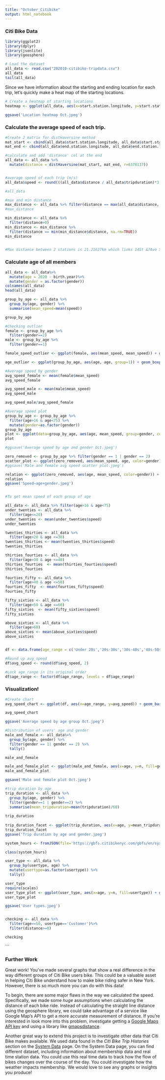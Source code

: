 ```yaml
---
title: "October_Citibike"
output: html_notebook
---
```


### Citi Bike Data



```r
library(ggplot2)
library(dplyr)
library(jsonlite)
library(geosphere)
```


```r
# Load the dataset
all_data <- read.csv("202010-citibike-tripdata.csv")
all_data
tail(all_data)

```

Since we have information about the starting and ending location for each trip, let's quickly make a heat map of the starting locations. 

```r

# Create a heatmap of starting locations
heatmap <- ggplot(all_data, aes(x=start.station.longitude, y=start.station.latitude)) + geom_bin2d(binwidth=c(0.01, 0.01)) + xlab('Location longtitude') + ylab('Location latitude') 

ggsave('Location heatmap Oct.jpeg')
```

### Calculate the average speed of each trip.
```r

#Create 2 matrix for distHaversine method 
mat_start <- cbind(all_data$start.station.longitude, all_data$start.station.latitude)
mat_end <- cbind(all_data$end.station.longitude, all_data$end.station.latitude)

#calculate and add 'distance' col at the end
all_data <- all_data %>%
  mutate(distance = distHaversine(mat_start, mat_end, r=6378137))


#average speed of each trip (m/s)
all_data$speed <- round(((all_data$distance / all_data$tripduration)*3.6), 2)

#all_data

#max and min distance
max_distance <- all_data %>% filter(distance == max(all_data$distance, na.rm=TRUE))
#max_distance

min_distance <- all_data %>% 
  filter(distance>0) 
min_distance <- min_distance %>% 
  filter(distance == min(min_distance$distance, na.rm=TRUE))
min_distance


#Max distance between 2 stations is 21.21627km which links 14St &7Ave St and W181 St & Riverside Dr, min distance is 0.03677km links Pershing Square North and Pershing Square South
```

### Calculate age of all members
```r
all_data <- all_data%>%
  mutate(age = 2020 - birth.year)%>%
  mutate(gender = as.factor(gender))
colnames(all_data)  
head(all_data)
```
```r
group_by_age <- all_data %>%
  group_by(age, gender) %>%
  summarise(mean_speed=mean(speed))

group_by_age
```
```r
#Checking outlier
female <- group_by_age %>%
  filter(gender==2)
male <- group_by_age %>%
  filter(gender==1)

female_speed_outlier <- ggplot(female, aes(mean_speed, mean_speed)) + geom_boxplot()

age_outlier <- ggplot(group_by_age, aes(age, age, group=1)) + geom_boxplot()

#Average speed by gender
avg_speed_female <- mean(female$mean_speed)
avg_speed_female

avg_speed_male <- mean(male$mean_speed)
avg_speed_male

avg_speed_male/avg_speed_female

#Average speed plot
group_by_age <- group_by_age %>%
  filter(age>16 & age<75) %>%
  mutate(gender=as.factor(gender))
group_by_age
plot <- ggplot(data=group_by_age, aes(age, mean_speed, group=gender, color=gender)) + geom_line() + ylab('Average speed (km/h)') + xlab('Age') + scale_x_continuous(limits=c(15, 75)) + scale_color_discrete(name='Gender', labels=c('Not stated', 'Male', 'Female')) + theme_light()
plot

#ggsave('Average speed by age and gender Oct.jpeg')

zero_removed <- group_by_age %>% filter(gender == 1 | gender == 2)
scatter_plot <- ggplot(zero_removed, aes(mean_speed, age, color=gender)) + geom_point() + ylab('Age') + xlab ('Average speed km/h') + scale_color_discrete(name='Gender', labels=c('Male', 'Female'))
#ggsave('Male and female avg speed scatter plot.jpeg')

relation <- ggplot(zero_removed, aes(age, mean_speed, color=gender)) + geom_point() + geom_smooth() + xlab('Age') + ylab ('Average speed km/h') + scale_color_discrete(name='Gender', labels=c('Male', 'Female'))
relation
ggsave('Speed~age+gender.jpeg')
```

```

```



```r
#To get mean speed of each group of age

all_data <- all_data %>% filter(age>16 & age<75)
under_twenties <- all_data %>%
  filter(age<=20)
under_twenties <- mean(under_twenties$speed)
under_twenties

twenties_thirties <- all_data %>%
  filter(age>20 & age <=30)
twenties_thirties <- mean(twenties_thirties$speed)
twenties_thirties

thirties_fourties <- all_data %>%
  filter(age>30 & age <=40)
thirties_fourties  <- mean(thirties_fourties$speed)
thirties_fourties 

fourties_fifty <- all_data %>%
  filter(age>40 & age <=50)
fourties_fifty  <- mean(fourties_fifty$speed)
fourties_fifty 

fifty_sixties <- all_data %>%
  filter(age>50 & age <=60)
fifty_sixties  <- mean(fifty_sixties$speed)
fifty_sixties 

above_sixties <- all_data %>%
  filter(age>60)
above_sixties <- mean(above_sixties$speed)
above_sixties


df <- data.frame(age_range = c('Under 20s','20s-30s','30s-40s','40s-50s','50s-60s','Above 60s'), avg_speed = c(under_twenties,twenties_thirties,thirties_fourties,fourties_fifty,fifty_sixties,above_sixties)) 

#Round up avg_speed
df$avg_speed <- round(df$avg_speed, 2)

#Lock age_range in its original order
df$age_range <- factor(df$age_range, levels = df$age_range)

```
### Visualization!
```r
#Create chart
avg_speed_chart <- ggplot(df, aes(x=age_range, y=avg_speed)) + geom_bar(stat='identity', fill='lightblue') + scale_y_continuous(breaks=c(2.5, 5.0, 7.5, 10.0)) + geom_text(aes(label=avg_speed), size=3, vjust=-0.25) + theme_classic() + ylab('Average speed (km/h)') + theme(axis.title.x=element_blank())

avg_speed_chart

ggsave('Average speed by age group Oct.jpeg')
```


```r
#Distribution of users' age and gender
male_and_female <- all_data%>% 
  group_by(age, gender) %>%
  filter(gender == 1| gender == 2) %>%
  tally()

male_and_female

male_and_female_plot <- ggplot(male_and_female, aes(x=age, y=n, fill=gender)) + geom_col() + scale_fill_manual(name='Gender', values=c('dodgerblue', 'dodgerblue4'), labels=c('Male', 'Female')) + xlab('Age') + ylab('Number of bike users') + scale_x_discrete(limits=c(20, 30, 40, 50, 60, 70))
male_and_female_plot

ggsave('Male and female plot Oct.jpeg')
```


```r

#trip duration by age
trip_duration <- all_data %>%
  group_by(age, gender) %>%
  filter(gender==1 | gender==2) %>%
  summarise(mean_tripduration=mean(tripduration)/60) 
  
trip_duration
         
trip_duration_facet <- ggplot(trip_duration, aes(x=age, y=mean_tripduration, color=gender)) + geom_line() +  facet_grid(cols = vars(gender)) + scale_color_discrete(name='Gender', labels=c('Male', 'Female')) + ylab('Average trip duration (mins)') + xlab('Age')
trip_duration_facet
ggsave('Trip duration by age and gender.jpeg')


```
```r
system_hours <- fromJSON(file='https://gbfs.citibikenyc.com/gbfs/en/system_hours.json')

class(system_hours)
```
```r
user_type <- all_data %>%
  group_by(usertype, age) %>%
  mutate(usertype=as.factor(usertype)) %>%
  tally()

user_type
require(scales)
user_type_plot <- ggplot(user_type, aes(x=age, y=n, fill=usertype)) + geom_col() + ylab('Number of users') + xlab('Age') + scale_x_discrete(limits=c(20,30,40,50,60,70)) + scale_fill_manual(name='User type', values=c('tomato4', 'tomato')) + scale_y_discrete(limits=c(50000, 100000, 150000, 200000, 250000))
user_type_plot

ggsave('User types.jpeg')


checking <- all_data %>%
  filter(age==50, usertype=='Customer')%>%
  filter(distance>=0)

checking
```


```



### Further Work

Great work! You've made several graphs that show a real difference in the way different groups of Citi Bike users bike. This could be a valuable asset in helping Citi Bike understand how to make bike riding safer in New York. However, there is so much more you can do with this data!

To begin, there are some major flaws in the way we calculated the speed. Specifically, we made some _huge_ assumptions when calculating the distance of each bike ride. Instead of calculating the straight line distance using the geosphere library, we could take advantage of a service like Google Map's API to get a more accurate measurement of distance. If you're interested in look more into this problem, investigate getting a [Google Maps API key](https://developers.google.com/maps/documentation/geocoding/get-api-key) and using a library like [gmapsdistance](https://cran.r-project.org/web/packages/gmapsdistance/gmapsdistance.pdf).

Another great way to extend this project is to investigate other data that Citi Bike makes available. We used data found in the _Citi Bike Trip Histories_ section on the [System Data](https://www.citibikenyc.com/system-data) page. On the System Data page, you can find different dataset, including information about membership data and real time station data. You could use this real time data to track how the flow of bikes changes over the course of the day. You could investigate how the weather impacts membership. We would love to see any graphs or insights you produce!
